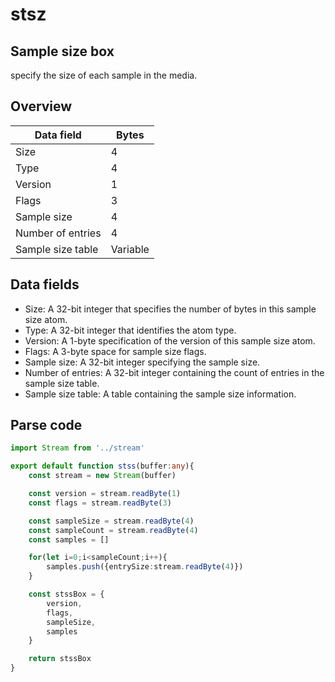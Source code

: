 # stsz
## Sample size box
specify the size of each sample in the media.

## Overview
| Data field  | Bytes |
| ----------- | ----- |
| Size        | 4     |
| Type        | 4     |
| Version        |1     |
| Flags       | 3    |
| Sample size      | 4    |
| Number of entries       | 4    |
| Sample size table     | Variable     |

## Data fields
- Size:
A 32-bit integer that specifies the number of bytes in this sample size atom.
- Type:
A 32-bit integer that identifies the atom type.
- Version:
A 1-byte specification of the version of this sample size atom.
- Flags:
A 3-byte space for sample size flags.
- Sample size:
A 32-bit integer specifying the sample size.
- Number of entries:
A 32-bit integer containing the count of entries in the sample size table.
- Sample size table:
A table containing the sample size information.

## Parse code
```ts
import Stream from '../stream'

export default function stss(buffer:any){
    const stream = new Stream(buffer)

    const version = stream.readByte(1)
    const flags = stream.readByte(3)

    const sampleSize = stream.readByte(4)
    const sampleCount = stream.readByte(4)
    const samples = []

    for(let i=0;i<sampleCount;i++){
        samples.push({entrySize:stream.readByte(4)})
    }

    const stssBox = {
        version,
        flags,
        sampleSize,
        samples
    }

    return stssBox
}
```
